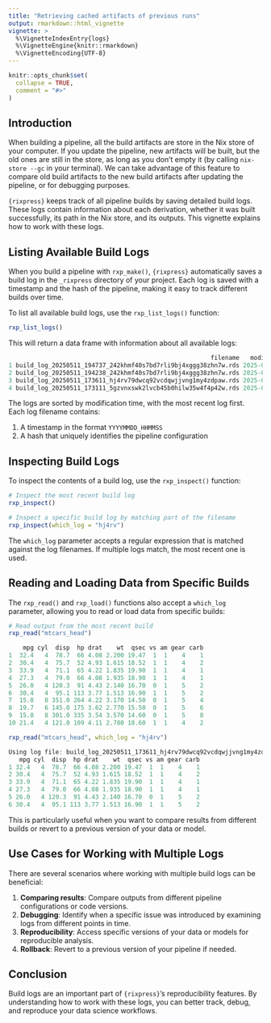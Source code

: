 ```yaml
---
title: "Retrieving cached artifacts of previous runs"
output: rmarkdown::html_vignette
vignette: >
  %\VignetteIndexEntry{logs}
  %\VignetteEngine{knitr::rmarkdown}
  %\VignetteEncoding{UTF-8}
---
```


```r
knitr::opts_chunk$set(
  collapse = TRUE,
  comment = "#>"
)
```

## Introduction

When building a pipeline, all the build artifacts are store in the Nix store of
your computer. If you update the pipeline, new artifacts will be built, but the
old ones are still in the store, as long as you don't empty it (by calling
`nix-store --gc` in your terminal). We can take advantage of this feature to
compare old build artifacts to the new build artifacts after updating the
pipeline, or for debugging purposes.

`{rixpress}` keeps track of all pipeline builds by saving detailed build logs.
These logs contain information about each derivation, whether it was built
successfully, its path in the Nix store, and its outputs. This vignette explains
how to work with these logs.

## Listing Available Build Logs

When you build a pipeline with `rxp_make()`, `{rixpress}` automatically saves a
build log in the `_rixpress` directory of your project. Each log is saved with a
timestamp and the hash of the pipeline, making it easy to track different builds
over time.

To list all available build logs, use the `rxp_list_logs()` function:

```r
rxp_list_logs()
```

This will return a data frame with information about all available logs:

```r
                                                        filename   modification_time size_kb
1 build_log_20250511_194737_242khmf40s7bd7rli9bj4xggg38zhn7w.rds 2025-05-11 19:47:37    0.49
2 build_log_20250511_194238_242khmf40s7bd7rli9bj4xggg38zhn7w.rds 2025-05-11 19:42:38    0.49
3 build_log_20250511_173611_hj4rv79dwcq92vcdqwjjvng1my4zdpaw.rds 2025-05-11 17:36:11    0.49
4 build_log_20250511_173111_5gzvnxswk2lvcb45b0hilw35w4f4p42w.rds 2025-05-11 17:31:11    0.49
```

The logs are sorted by modification time, with the most recent log first. Each
log filename contains:

1. A timestamp in the format `YYYYMMDD_HHMMSS`
2. A hash that uniquely identifies the pipeline configuration

## Inspecting Build Logs

To inspect the contents of a build log, use the `rxp_inspect()` function:

```r
# Inspect the most recent build log
rxp_inspect()

# Inspect a specific build log by matching part of the filename
rxp_inspect(which_log = "hj4rv")
```

The `which_log` parameter accepts a regular expression that is matched against
the log filenames. If multiple logs match, the most recent one is used.

## Reading and Loading Data from Specific Builds

The `rxp_read()` and `rxp_load()` functions also accept a `which_log` parameter,
allowing you to read or load data from specific builds:

```r
# Read output from the most recent build
rxp_read("mtcars_head")
```

```r
    mpg cyl  disp  hp drat    wt  qsec vs am gear carb
1  32.4   4  78.7  66 4.08 2.200 19.47  1  1    4    1
2  30.4   4  75.7  52 4.93 1.615 18.52  1  1    4    2
3  33.9   4  71.1  65 4.22 1.835 19.90  1  1    4    1
4  27.3   4  79.0  66 4.08 1.935 18.90  1  1    4    1
5  26.0   4 120.3  91 4.43 2.140 16.70  0  1    5    2
6  30.4   4  95.1 113 3.77 1.513 16.90  1  1    5    2
7  15.8   8 351.0 264 4.22 3.170 14.50  0  1    5    4
8  19.7   6 145.0 175 3.62 2.770 15.50  0  1    5    6
9  15.0   8 301.0 335 3.54 3.570 14.60  0  1    5    8
10 21.4   4 121.0 109 4.11 2.780 18.60  1  1    4    2
```

```r
rxp_read("mtcars_head", which_log = "hj4rv")
```

```r
Using log file: build_log_20250511_173611_hj4rv79dwcq92vcdqwjjvng1my4zdpaw.rds
   mpg cyl  disp  hp drat    wt  qsec vs am gear carb
1 32.4   4  78.7  66 4.08 2.200 19.47  1  1    4    1
2 30.4   4  75.7  52 4.93 1.615 18.52  1  1    4    2
3 33.9   4  71.1  65 4.22 1.835 19.90  1  1    4    1
4 27.3   4  79.0  66 4.08 1.935 18.90  1  1    4    1
5 26.0   4 120.3  91 4.43 2.140 16.70  0  1    5    2
6 30.4   4  95.1 113 3.77 1.513 16.90  1  1    5    2
```

This is particularly useful when you want to compare results from different
builds or revert to a previous version of your data or model.

## Use Cases for Working with Multiple Logs

There are several scenarios where working with multiple build logs can be
beneficial:

1. **Comparing results**: Compare outputs from different pipeline configurations or code versions.
2. **Debugging**: Identify when a specific issue was introduced by examining logs from different points in time.
3. **Reproducibility**: Access specific versions of your data or models for reproducible analysis.
4. **Rollback**: Revert to a previous version of your pipeline if needed.


## Conclusion

Build logs are an important part of `{rixpress}`'s reproducibility features. By
understanding how to work with these logs, you can better track, debug, and
reproduce your data science workflows.
